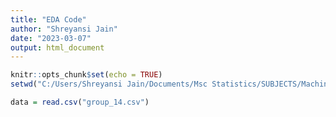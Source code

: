 ```yaml
---
title: "EDA Code"
author: "Shreyansi Jain"
date: "2023-03-07"
output: html_document
---
```


```r
knitr::opts_chunk$set(echo = TRUE)
setwd("C:/Users/Shreyansi Jain/Documents/Msc Statistics/SUBJECTS/Machine Learning and Data Mining/Project")
```


```r
data = read.csv("group_14.csv")


```

